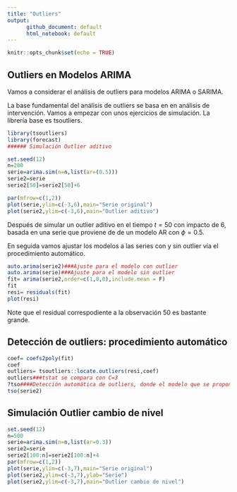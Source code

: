 ```yaml
---
title: "Outliers"
output: 
      github_document: default
      html_notebook: default
---
```


```r
knitr::opts_chunk$set(echo = TRUE)
```

## Outliers en Modelos ARIMA
Vamos a considerar el análisis de outliers para modelos ARIMA o SARIMA.

La base fundamental del análisis de outliers se basa en en análisis de intervención. Vamos a empezar con unos ejercicios de simulación. La librería base es tsoutliers.

```r
library(tsoutliers)
library(forecast)
###### Simulación Outlier aditivo

set.seed(12)
n=200
serie=arima.sim(n=n,list(ar=(0.5)))
serie2=serie
serie2[50]=serie2[50]+6

par(mfrow=c(1,2))
plot(serie,ylim=c(-3,6),main="Serie original")
plot(serie2,ylim=c(-3,6),main="Outlier aditivo")
```

Después de simular un outlier aditivo en el tiempo $t=50$ con impacto de 6, basada en una serie que proviene de de un modelo AR con $\phi=0.5$.

En seguida vamos ajustar los modelos a las series con y sin outlier vía el procedimiento automático.
```r
auto.arima(serie2)###Ajuste para el modelo con outlier
auto.arima(serie)###Ajuste para el modelo sin outlier
fit= arima(serie2,order=c(1,0,0),include.mean = F)
fit
resi= residuals(fit)
plot(resi)
```
Note que el residual correspodiente a la observación 50 es bastante grande.

## Detección de outliers: procedimiento automático

```r
coef= coefs2poly(fit)
coef
outliers= tsoutliers::locate.outliers(resi,coef)
outliers###tstat se compara con C=3
?tso####Detección automática de outliers, donde el modelo que se propone es via auto.arima
tso(serie2)
```
## Simulación Outlier cambio de nivel
```r
set.seed(12)
n=500
serie=arima.sim(n=n,list(ar=0.3))
serie2=serie
serie2[100:n]=serie2[100:n]+4
par(mfrow=c(1,2))
plot(serie,ylim=c(-3,7),main="Serie original")
plot(serie2,ylim=c(-3,7),ylab="Serie")
plot(serie2,ylim=c(-3,7),main="Outlier cambio de nivel")
```




